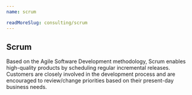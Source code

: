 ```yaml
---
name: scrum

readMoreSlug: consulting/scrum
---
```


## Scrum

Based on the Agile Software Development methodology, Scrum enables high-quality products by scheduling regular incremental releases. Customers are closely involved in the development process and are encouraged to review/change priorities based on their present-day business needs.
